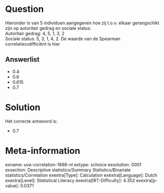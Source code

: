 Question
========

Hieronder is van 5 individuen aangegeven hoe zij t.o.v. elkaar
gerangschikt zijn op autoritair gedrag en sociale status:\
Autoritair gedrag: 4, 5, 1, 3, 2\
Sociale status: 5, 3, 1, 4, 2. De waarde van de Spearman
correlatiecoëfficiënt is hier

Answerlist
----------

* 0.4
* 0.6
* 0.615
* 0.7

Solution
========

Het correcte antwoord is: 

* 0.7

Meta-information
================
exname: uva-correlation-1686-nl
extype: schoice
exsolution: 0001
exsection: Descriptive statistics/Summary Statistics/Bivariate statistics/Correlation
exextra[Type]: Calculation
exextra[Language]: Dutch
exextra[Level]: Statistical Literacy
exextra[IRT-Difficulty]: 4.352
exextra[p-value]: 0.0371
